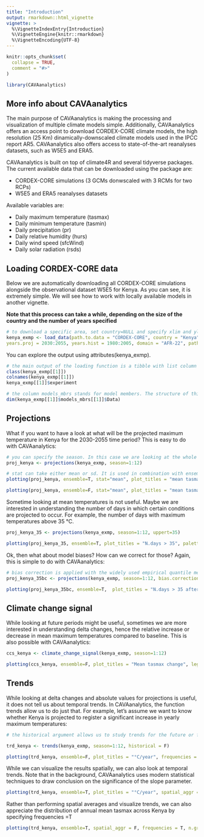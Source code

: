 ```yaml
---
title: "Introduction"
output: rmarkdown::html_vignette
vignette: >
  %\VignetteIndexEntry{Introduction}
  %\VignetteEngine{knitr::rmarkdown}
  %\VignetteEncoding{UTF-8}
---
```


```r
knitr::opts_chunk$set(
  collapse = TRUE,
  comment = "#>"
)
```

```r
library(CAVAanalytics)

```

## More info about CAVAanalytics

The main purpose of CAVAanalytics is making the processing and visualization of multiple climate models simple. Additionally, CAVAanalytics offers an access point to download CORDEX-CORE climate models, the high resolution (25 Km) dinamically-downscaled climate models used in the IPCC report AR5. CAVAanalytics also offers access to state-of-the-art reanalyses datasets, such as W5E5 and ERA5. 

CAVAanalytics is built on top of climate4R and several tidyverse packages. The current available data that can be downloaded using the package are:

* CORDEX-CORE simulations (3 GCMs donwscaled with 3 RCMs for two RCPs)
* W5E5 and ERA5 reanalyses datasets

Available variables are:

* Daily maximum temperature (tasmax)
* Daily minimum temperature (tasmin)
* Daily precipitation (pr)
* Daily relative humidity (hurs)
* Daily wind speed (sfcWind)
* Daily solar radiation (rsds)

## Loading CORDEX-CORE data
Below we are automatically downloading all CORDEX-CORE simulations alongside the observational dataset W5E5 for Kenya. As you can see, it is extremely simple. We will see how to work with locally available models in another vignette.  

**Note that this process can take a while, depending on the size of the country and the number of years specified**

```r
# to download a specific area, set country=NULL and specify xlim and ylim arguments
kenya_exmp <- load_data(path.to.data = "CORDEX-CORE", country = "Kenya", variable = "tasmax", 
years.proj = 2030:2055, years.hist = 1980:2005, domain = "AFR-22", path.to.obs = "W5E5")

```

You can explore the output using attributes(kenya_exmp).

```r
# the main output of the loading function is a tibble with list column containing all the downloaded data
class(kenya_exmp[[1]])
colnames(kenya_exmp[[1]])
kenya_exmp[[1]]$experiment

# the column models_mbrs stands for model members. The structure of this element comes from the loadeR package. The data is contained in the data element, and as you can see, it has 6 members. CAVAanalytics automatically binds together multiple models and checks for temporal consistency.
dim(kenya_exmp[[1]]$models_mbrs[[1]]$Data)

```

## Projections

What if you want to have a look at what will be the projected maximum temperature in Kenya for the 2030-2055 time period?
This is easy to do with CAVAanalytics:

```r
# you can specify the season. In this case we are looking at the whole year
proj_kenya <- projections(kenya_exmp, season=1:12)

# stat can take either mean or sd. It is used in combination with ensemble=T. Default is always mean
plotting(proj_kenya, ensemble=T, stat="mean", plot_titles = "mean tasmax")
```


```r

plotting(proj_kenya, ensemble=F, stat="mean", plot_titles = "mean tasmax")

```

Sometime looking at mean temperatures is not useful. Maybe we are interested in understanding the number of days in which certain conditions are projected to occur. For example, the number of days with maximum temperatures above 35 °C.


```r

proj_kenya_35 <- projections(kenya_exmp, season=1:12, uppert=35)

plotting(proj_kenya_35, ensemble=T, plot_titles = "N.days > 35", palette=c("white", "orange", "red", "darkred"))

```


Ok, then what about model biases? How can we correct for those? Again, this is simple to do with CAVAanalytics:


```r
# bias correction is applied with the widely used empirical quantile method
proj_kenya_35bc <- projections(kenya_exmp, season=1:12, bias.correction = F, uppert=35)

plotting(proj_kenya_35bc, ensemble=T,  plot_titles = "N.days > 35 after bc", palette=c("white", "orange", "red", "darkred"))

```


## Climate change signal

While looking at future periods might be useful, sometimes we are more interested in understanding delta changes, hence the relative increase or decrease in mean maximum temperatures compared to baseline. This is also possible with CAVAanalytics:

```r

ccs_kenya <- climate_change_signal(kenya_exmp, season=1:12)

plotting(ccs_kenya, ensemble=F, plot_titles = "Mean tasmax change", legend_range = c(-3, 3), palette = c("blue", "cyan", "green", "white", "yellow" ,"orange", "red"))

```

## Trends
While looking at delta changes and absolute values for projections is useful, it does not tell us about temporal trends. In CAVAanalytics, the function trends allow us to do just that. For example, let's assume we want to know whether Kenya is projected to register a significant increase in yearly maximum temperatures:

```r
# the historical argument allows us to study trends for the future or for the past. Note that for historical = T, we need to have specified path.to.obs because this option does not work with the historical experiment of climate models but with observation

trd_kenya <- trends(kenya_exmp, season=1:12, historical = F)

plotting(trd_kenya, ensemble=F, plot_titles = "°C/year", frequencies = F, spatial_aggr = F)

```

While we can visualize the results spatially, we can also look at temporal trends. Note that in the background, CAVAanalytics uses modern statistical techniques to draw conclusion on the significance of the slope parameter. 

```r

plotting(trd_kenya, ensemble=T, plot_titles = "°C/year", spatial_aggr = T, frequencies = F)

```

Rather than performing spatial averages and visualize trends, we can also appreciate the distribution of annual mean tasmax across Kenya by specifying frequencies =T

```r

plotting(trd_kenya, ensemble=T, spatial_aggr = F, frequencies = T, n.groups = 2)

```
